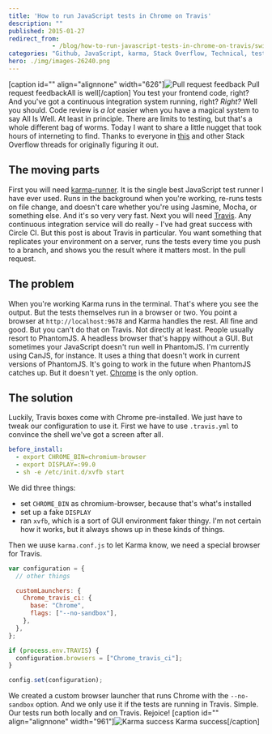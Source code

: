 ```yaml
---
title: 'How to run JavaScript tests in Chrome on Travis'
description: ""
published: 2015-01-27
redirect_from: 
            - /blog/how-to-run-javascript-tests-in-chrome-on-travis/swizec/6647
categories: "Github, JavaScript, karma, Stack Overflow, Technical, testing"
hero: ./img/images-26240.png
---
```

\[caption id=&quot;&quot; align=&quot;alignnone&quot; width=&quot;626&quot;]![Pull request feedback](./img/images-26240.png "Pull request feedback") Pull request feedbackAll is well\[/caption] You test your frontend code, right? And you&#x27;ve got a continuous integration system running, right? _Right?_ Well you should. Code review is _a lot_ easier when you have a magical system to say All Is Well. At least in principle. There are limits to testing, but that&#x27;s a whole different bag of worms. Today I want to share a little nugget that took hours of interneting to find. Thanks to everyone in [this](http://stackoverflow.com/questions/19255976/how-to-make-travis-execute-angular-tests-on-chrome-please-set-env-variable-chr) and other Stack Overflow threads for originally figuring it out.

## The moving parts

First you will need [karma-runner](http://karma-runner.github.io/0.12/index.html). It is the single best JavaScript test runner I have ever used. Runs in the background when you&#x27;re working, re-runs tests on file change, and doesn&#x27;t care whether you&#x27;re using Jasmine, Mocha, or something else. And it&#x27;s so very very fast. Next you will need [Travis](https://travis-ci.org/). Any continuous integration service will do really - I&#x27;ve had great success with Circle CI. But this post is about Travis in particular. You want something that replicates your environment on a server, runs the tests every time you push to a branch, and shows you the result where it matters most. In the pull request.

## The problem

When you&#x27;re working Karma runs in the terminal. That&#x27;s where you see the output. But the tests themselves run in a browser or two. You point a browser at `http://localhost:9678` and Karma handles the rest. All fine and good. But you can&#x27;t do that on Travis. Not directly at least. People usually resort to PhantomJS. A headless browser that&#x27;s happy without a GUI. But sometimes your JavaScript doesn&#x27;t run well in PhantomJS. I&#x27;m currently using CanJS, for instance. It uses a thing that doesn&#x27;t work in current versions of PhantomJS. It&#x27;s going to work in the future when PhantomJS catches up. But it doesn&#x27;t yet. [Chrome](http://en.wikipedia.org/wiki/Google_Chrome "Google Chrome") is the only option.

## The solution

Luckily, Travis boxes come with Chrome pre-installed. We just have to tweak our configuration to use it. First we have to use `.travis.yml` to convince the shell we&#x27;ve got a screen after all.

```yaml
before_install:
  - export CHROME_BIN=chromium-browser
  - export DISPLAY=:99.0
  - sh -e /etc/init.d/xvfb start
```

We did three things:

- set `CHROME_BIN` as chromium-browser, because that&#x27;s what&#x27;s installed
- set up a fake `DISPLAY`
- ran `xvfb`, which is a sort of GUI environment faker thingy. I&#x27;m not certain how it works, but it always shows up in these kinds of things.

Then we uuse `karma.conf.js` to let Karma know, we need a special browser for Travis.

```javascript
var configuration = {
  // other things

  customLaunchers: {
    Chrome_travis_ci: {
      base: "Chrome",
      flags: ["--no-sandbox"],
    },
  },
};

if (process.env.TRAVIS) {
  configuration.browsers = ["Chrome_travis_ci"];
}

config.set(configuration);
```

We created a custom browser launcher that runs Chrome with the `--no-sandbox` option. And we only use it if the tests are running in Travis. Simple. Our tests run both locally and on Travis. Rejoice! \[caption id=&quot;&quot; align=&quot;alignnone&quot; width=&quot;961&quot;]![Karma success](./img/images-26241.png "Karma success") Karma success\[/caption]